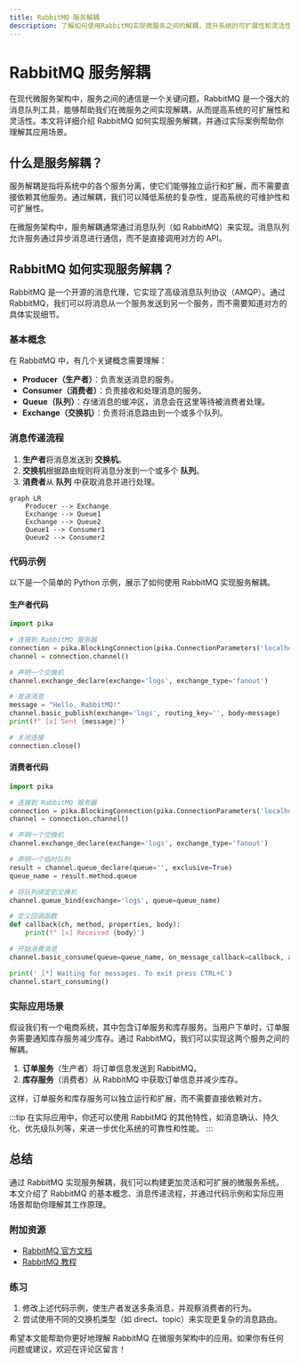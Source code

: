```yaml
---
title: RabbitMQ 服务解耦
description: 了解如何使用RabbitMQ实现微服务之间的解耦，提升系统的可扩展性和灵活性。
---
```


# RabbitMQ 服务解耦

在现代微服务架构中，服务之间的通信是一个关键问题。RabbitMQ 是一个强大的消息队列工具，能够帮助我们在微服务之间实现解耦，从而提高系统的可扩展性和灵活性。本文将详细介绍 RabbitMQ 如何实现服务解耦，并通过实际案例帮助你理解其应用场景。

## 什么是服务解耦？

服务解耦是指将系统中的各个服务分离，使它们能够独立运行和扩展，而不需要直接依赖其他服务。通过解耦，我们可以降低系统的复杂性，提高系统的可维护性和可扩展性。

在微服务架构中，服务解耦通常通过消息队列（如 RabbitMQ）来实现。消息队列允许服务通过异步消息进行通信，而不是直接调用对方的 API。

## RabbitMQ 如何实现服务解耦？

RabbitMQ 是一个开源的消息代理，它实现了高级消息队列协议（AMQP）。通过 RabbitMQ，我们可以将消息从一个服务发送到另一个服务，而不需要知道对方的具体实现细节。

### 基本概念

在 RabbitMQ 中，有几个关键概念需要理解：

- **Producer（生产者）**：负责发送消息的服务。
- **Consumer（消费者）**：负责接收和处理消息的服务。
- **Queue（队列）**：存储消息的缓冲区，消息会在这里等待被消费者处理。
- **Exchange（交换机）**：负责将消息路由到一个或多个队列。

### 消息传递流程

1. **生产者**将消息发送到 **交换机**。
2. **交换机**根据路由规则将消息分发到一个或多个 **队列**。
3. **消费者**从 **队列** 中获取消息并进行处理。

```mermaid
graph LR
    Producer --> Exchange
    Exchange --> Queue1
    Exchange --> Queue2
    Queue1 --> Consumer1
    Queue2 --> Consumer2
```

### 代码示例

以下是一个简单的 Python 示例，展示了如何使用 RabbitMQ 实现服务解耦。

#### 生产者代码

```python
import pika

# 连接到 RabbitMQ 服务器
connection = pika.BlockingConnection(pika.ConnectionParameters('localhost'))
channel = connection.channel()

# 声明一个交换机
channel.exchange_declare(exchange='logs', exchange_type='fanout')

# 发送消息
message = "Hello, RabbitMQ!"
channel.basic_publish(exchange='logs', routing_key='', body=message)
print(f" [x] Sent {message}")

# 关闭连接
connection.close()
```

#### 消费者代码

```python
import pika

# 连接到 RabbitMQ 服务器
connection = pika.BlockingConnection(pika.ConnectionParameters('localhost'))
channel = connection.channel()

# 声明一个交换机
channel.exchange_declare(exchange='logs', exchange_type='fanout')

# 声明一个临时队列
result = channel.queue_declare(queue='', exclusive=True)
queue_name = result.method.queue

# 将队列绑定到交换机
channel.queue_bind(exchange='logs', queue=queue_name)

# 定义回调函数
def callback(ch, method, properties, body):
    print(f" [x] Received {body}")

# 开始消费消息
channel.basic_consume(queue=queue_name, on_message_callback=callback, auto_ack=True)

print(' [*] Waiting for messages. To exit press CTRL+C')
channel.start_consuming()
```

### 实际应用场景

假设我们有一个电商系统，其中包含订单服务和库存服务。当用户下单时，订单服务需要通知库存服务减少库存。通过 RabbitMQ，我们可以实现这两个服务之间的解耦。

1. **订单服务**（生产者）将订单信息发送到 RabbitMQ。
2. **库存服务**（消费者）从 RabbitMQ 中获取订单信息并减少库存。

这样，订单服务和库存服务可以独立运行和扩展，而不需要直接依赖对方。

:::tip
在实际应用中，你还可以使用 RabbitMQ 的其他特性，如消息确认、持久化、优先级队列等，来进一步优化系统的可靠性和性能。
:::

## 总结

通过 RabbitMQ 实现服务解耦，我们可以构建更加灵活和可扩展的微服务系统。本文介绍了 RabbitMQ 的基本概念、消息传递流程，并通过代码示例和实际应用场景帮助你理解其工作原理。

### 附加资源

- [RabbitMQ 官方文档](https://www.rabbitmq.com/documentation.html)
- [RabbitMQ 教程](https://www.rabbitmq.com/getstarted.html)

### 练习

1. 修改上述代码示例，使生产者发送多条消息，并观察消费者的行为。
2. 尝试使用不同的交换机类型（如 direct、topic）来实现更复杂的消息路由。

希望本文能帮助你更好地理解 RabbitMQ 在微服务架构中的应用。如果你有任何问题或建议，欢迎在评论区留言！